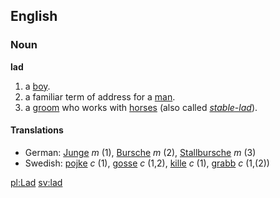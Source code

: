 ==English==
===Noun===
'''lad'''

# a [[boy]].
# a familiar term of address for a [[man]].
# a [[groom]] who works with [[horse]]s (also called ''[[stable-lad]]'').

====Translations====
*German: [[Junge]] ''m'' (1), [[Bursche]] ''m'' (2), [[Stallbursche]] ''m'' (3)
*Swedish: [[pojke]] ''c'' (1), [[gosse]] ''c'' (1,2), [[kille]] ''c'' (1), [[grabb]] ''c'' (1,(2))

[[pl:Lad]] [[sv:lad]]